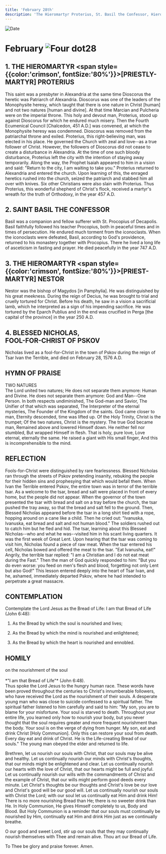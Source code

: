 ```yaml
---
title: 'February 28th'
description: 'The Hieromartyr Proterius, St. Basil the Confessor, Hieromartyr Nestor, Blessed Nicholas, Fool-for-Christ of Pskov'
---
```


<RunningHead />
<Image src="/title-imprint.png" height={68} width={50} alt="Date" className="title-imprint"/>

# <div id="date">February <Image className="four-dot" src="/four-dot.png" height={15} width={15} alt="Four dot" />28</div>

## 1. THE HIEROMARTYR <span style={{color:'crimson', fontSize:'80%'}}>[PRIESTLY-MARTYR]</span> PROTERIUS

This saint was a presbyter in Alexandria at the same time Dioscorus the heretic was Patriarch of Alexandria. Dioscorus was one of the leaders of the Monophysite heresy, which taught that there is one nature in Christ [human] and not two natures [human and divine]. At that time Marcian and Pulcheria were on the imperial throne. This holy and devout man, Proterius, stood up against Dioscorus for which he endured much misery. Then the Fourth Ecumenical Council [Chalcedon, 451 A.D.] was convened, at which the Monophysite heresy was condemned. Dioscorus was removed from the patriarchal throne and exiled. Proterius, this right-believing man, was elected in his place. He governed the Church with zeal and love--as a true follower of Christ. However, the followers of Dioscorus did not cease to create a disturbance in Alexandria. At the time of one such bloody disturbance, Proterius left the city with the intention of staying away temporarily. Along the way, the Prophet Isaiah appeared to him in a vision and said: "Return to the city, I am waiting to take you." Proterius returned to Alexandria and entered the church. Upon learning of this, the enraged heretics rushed into the church, seized the patriarch and stabbed him all over with knives. Six other Christians were also slain with Proterius. Thus Proterius, this wonderful shepherd of Christ's flock, received a martyr's wreath for the truth of Orthodoxy, in the year 457 A.D.

## 2. SAINT BASIL THE CONFESSOR

Basil was a companion and fellow sufferer with St. Procopius of Decapolis. Basil faithfully followed his teacher Procopius, both in peaceful times and in times of persecution. He endured much torment from the iconoclasts.  When the iconoclasts were defeated, Basil, according to God's providence, returned to his monastery together with Procopius. There he lived a long life of asceticism in fasting and prayer. He died peacefully in the year 747 A.D.

## 3. THE HIEROMARTYR <span style={{color:'crimson', fontSize:'80%'}}>[PRIEST-MARTYR]</span> NESTOR

Nestor was the bishop of Magydos [in Pamphylia]. He was distinguished by his great meekness. During the reign of Decius, he was brought to trial and cruelly tortured for Christ. Before his death, he saw in a vision a sacrificial lamb, which he interpreted as a sign of his impending sacrifice. He was tortured by the Eparch Publius and in the end was crucified in Perga [the capital of the province] in the year 250 A.D.

## 4. BLESSED NICHOLAS,<br />FOOL-FOR-CHRIST OF PSKOV

Nicholas lived as a fool-for-Christ in the town of Pskov during the reign of Tsar Ivan the Terrible, and died on February 28, 1576 A.D.


## HYMN OF PRAISE
<div style={{textAlign:'center', color:'crimson', fontWeight:'bold'}}>
TWO NATURES
</div>
The Lord united two natures;  
He does not separate them anymore:  
Human and Divine.  
He does not separate them anymore:  
God and Man--One Person.  
In both respects undiminished,  
The God-man and Savior,  
The Unifier of that which was separated,  
The Interpreter of the eternal mysteries,  
The Founder of the Kingdom of the saints.  
God came closer to man,  
Eternity descended, time was lifted up.  
Of the Holy Trinity, Christ is the trumpet;  
Of the two natures, Christ is the mystery.  
The true God became man,  
Remained above and lowered Himself down.  
He neither fell nor stumbled,  
But wrapped Himself in flesh.  
That is holy, pure love,  
Love eternal, eternally the same.  
He raised a giant with His small finger,  
And this is incomprehensible to the mind.  

## REFLECTION

Fools-for-Christ were distinguished by rare fearlessness. Blessed Nicholas ran through the streets of Pskov pretending insanity, rebuking the people for their hidden sins and prophesying that which would befall them. When Ivan the Terrible entered Pskov, the entire town was in terror of the terrible tsar. As a welcome to the tsar, bread and salt were placed in front of every home, but the people did not appear. When the governor of the town presented the tsar with bread and salt on a tray before the church, the tsar pushed the tray away, so that the bread and salt fell to the ground. Then, Blessed Nicholas appeared before the tsar in a long shirt tied with a rope, hopping around on a cane like a child. Then he cried out: "Ivanuska, Ivanuska, eat bread and salt and not human blood." The soldiers rushed out to catch him but he fled and hid. The tsar, learning about this Blessed Nicholas--who and what he was--visited him in his scant living quarters. It was the first week of Great Lent. Upon hearing that the tsar was coming to visit him, Nicholas found a piece of raw meat. When the tsar entered his cell, Nicholas bowed and offered the meat to the tsar. "Eat Ivanusha, eat!" Angrily, the terrible tsar replied: "I am a Christian and I do not eat meat during the Fast." Then the man of God quickly responded to him: "But you do even worse: you feed on men's flesh and blood, forgetting not only Lent but also God!" This lesson entered deeply into the heart of Tsar Ivan, and he, ashamed, immediately departed Pskov, where he had intended to perpetrate a great massacre.


## CONTEMPLATION

Contemplate the Lord Jesus as the Bread of Life: I am that Bread of Life (John 6:48):

1. As the Bread by which the soul is nourished and lives;

2. As the Bread by which the mind is nourished and enlightened;

3. As the Bread by which the heart is nourished and ennobled.


## HOMILY
<div style={{textAlign:'center', color:'crimson', fontWeight:'bold'}}>
on the nourishment of the soul
</div><br />
<div style={{textAlign:'right'}}>
*"I am that Bread of Life"* (John 6:48).
</div>
Thus spoke the Lord Jesus to the hungry human race. These words have been proved throughout the centuries to Christ's innumberable followers, who have received the Lord as the nourishment of their souls. A desperate young man who was close to suicide confessed to a spiritual father. The spiritual father listened to him carefully and said to him: "My son, you are to blame for your misfortune. Your soul is starved to death. Throughout your entire life, you learned only how to nourish your body, but you never thought that the soul requires greater and more frequent nourishment than the body. Your soul is on the verge of dying from hunger. My son, eat and drink Christ [Holy Communion]. Only this can restore your soul from death. Every day eat and drink of Christ. He is the Life-creating Bread of our souls." The young man obeyed the elder and returned to life.

Brethren, let us nourish our souls with Christ, that our souls may be alive and healthy. Let us continually nourish our minds with Christ's thoughts, that our minds might be enlightened and clear. Let us continually nourish our hearts with the love of Christ, that our hearts might be full and joyful. Let us continually nourish our wills with the commandments of Christ and the example of Christ, that our wills might perform good deeds every minute. Let Christ's thoughts be our thoughts and Christ's love be our love and Christ's good will be our good will. Let us continually nourish our souls with Christ the Lord; with our soul let us continually eat Him and drink Him! There is no more nourishing Bread than He; there is no sweeter drink than He. In Holy Communion, He gives Himself completely to us, Body and Blood. But Holy Communion is a reminder that our souls must continually be nourished by Him, continually eat Him and drink Him just as we continually breathe.

O our good and sweet Lord, stir up our souls that they may continually nourish themselves with Thee and remain alive. Thou art our Bread of Life.

To Thee be glory and praise forever. Amen.